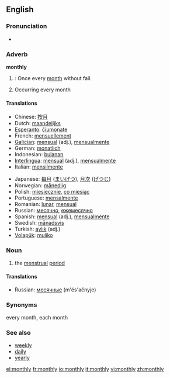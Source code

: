 ==English==

===Pronunciation===
*{{audio|en-us-monthly.ogg|Audio (US)}}

=== Adverb ===
'''monthly'''

#{{time}}: Once every [[month]] without fail.
#Occurring every month

==== Translations ====
{{top}}
*Chinese: [[按月]]
*Dutch: [[maandelijks]]
*[[Esperanto]]: [[ĉiumonate]]
*French: [[mensuellement]]
*[[Galician]]: [[mensual]] (adj.), [[mensualmente]]
*German: [[monatlich]]
*Indonesian: [[bulan|bulanan]]
*[[Interlingua]]: [[mensual]] (adj.), [[mensualmente]]
*Italian: [[mensilmente]]
{{mid}}
*Japanese: [[毎月]] ([[まいげつ]]), [[月次]] ([[げつじ]])
*Norwegian: [[månedlig]]
*Polish: [[miesięcznie]], [[co miesiąc]]
*Portuguese: [[mensalmente]]
*Romanian: [[lunar]], [[mensual]]
*Russian: [[месячно]], [[ежемесячно]]
*Spanish: [[mensual]] (adj.), [[mensualmente]]
*Swedish: [[månadsvis]]
*Turkish: [[aylık]] (adj.)
*[[Volapük]]: [[muliko]]
{{bottom}}

===Noun===
{{euphemism}}
# the [[menstrual]] [[period]]

====Translations====
{{top}}
{{mid}}
*Russian: [[месячные]] (m'és'ačnyje) {{p}}
{{bottom}}

===Synonyms===
every month, each month

===See also===
* [[weekly]]
* [[daily]]
* [[yearly]]

[[el:monthly]]
[[fr:monthly]]
[[io:monthly]]
[[it:monthly]]
[[vi:monthly]]
[[zh:monthly]]